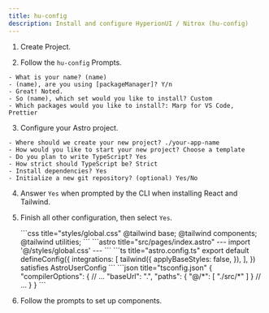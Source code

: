 ```yaml
---
title: hu-config
description: Install and configure HyperionUI / Nitrox (hu-config)
---
```


<Steps>

1. Create Project.
  <PackageManagers type="dlx" pkg="hu-config" />

2. Follow the `hu-config` Prompts.

  ```text
  - What is your name? (name)
  - (name), are you using [packageManager]? Y/n
  - Great! Noted.
  - So (name), which set would you like to install? Custom
  - Which packages would you like to install?: Marp for VS Code, Prettier 
  ```

3. Configure your Astro project.

  ```text
  - Where should we create your new project? ./your-app-name
  - How would you like to start your new project? Choose a template
  - Do you plan to write TypeScript? Yes
  - How strict should TypeScript be? Strict
  - Install dependencies? Yes
  - Initialize a new git repository? (optional) Yes/No
  ```

4. Answer `Yes` when prompted by the CLI when installing React and Tailwind.

5. Finish all other configuration, then select `Yes`.

    <Tabs>
      <TabItem label="Styles">
      ```css title="styles/global.css"
      @tailwind base;
      @tailwind components;
      @tailwind utilities;
      ```
      </TabItem>
      <TabItem label="Astro">
      ```astro title="src/pages/index.astro"
      ---
      import '@/styles/global.css'
      ---
      ```
      </TabItem>
      <TabItem label="Astro Config">
      ```ts title="astro.config.ts"
      export default defineConfig({
        integrations: [
          tailwind({
            applyBaseStyles: false,
          }),
        ],
      }) satisfies AstroUserConfig
      ```
      </TabItem>
      <TabItem label="tsConfig">
      ```json title="tsconfig.json"
      {
        "compilerOptions": {
          // ...
          "baseUrl": ".",
          "paths": {
            "@/*": [
              "./src/*"
            ]
          }
          // ...
        }
      }
      ```
      </TabItem>
    </Tabs>

6. Follow the prompts to set up components.

</Steps>